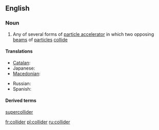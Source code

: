 ==English==
{{wikipedia}}

===Noun===
{{en-noun}}

# {{physics}} Any of several forms of [[particle accelerator]] in which two opposing  [[beam]]s of [[particle]]s [[collide]]

====Translations====
{{trans-top|particle accelerator}}
* [[Catalan]]: {{t|ca|col·lisonador|m}}
* Japanese: {{t|ja|コライダー|tr=koraidā|sc=Jpan}}
* [[Macedonian]]: {{t|mk|судирач|m|tr=súdirač}}
{{trans-mid}}
* Russian: {{t|ru|коллайдер|m|tr=kollájder|sc=Cyrl}}
* Spanish: {{t-|es|colisionador|m}}
{{trans-bottom}}

====Derived terms====
[[supercollider]]

[[fr:collider]]
[[pl:collider]]
[[ru:collider]]